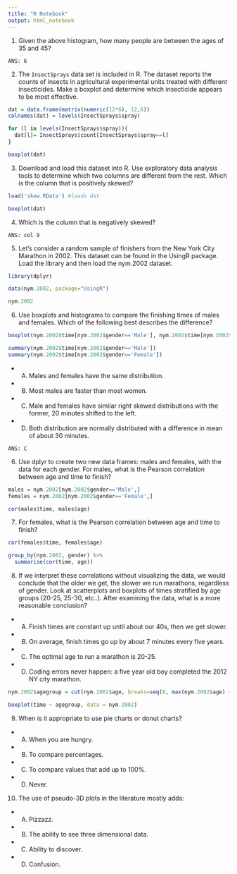 ```yaml
---
title: "R Notebook"
output: html_notebook
---
```


1. Given the above histogram, how many people are between the ages of 35 and 45?

`ANS: 6`

2. The `InsectSprays` data set is included in R. The dataset reports the counts of insects in agricultural experimental units treated with different insecticides. Make a boxplot and determine which insecticide appears to be most effective.

```r
dat = data.frame(matrix(numeric(12*6), 12,6))
colnames(dat) = levels(InsectSprays$spray)

for (l in levels(InsectSprays$spray)){
  dat[l]= InsectSprays$count[InsectSprays$spray==l]
}

boxplot(dat)

```

3. Download and load this dataset into R. Use exploratory data analysis tools to determine which two columns are different from the rest. Which is the column that is positively skewed?

```r
load('skew.RData') #loads dat

boxplot(dat)
```

4. Which is the column that is negatively skewed?

`ANS: col 9`

5. Let’s consider a random sample of finishers from the New York City Marathon in 2002. This dataset can be found in the UsingR package. Load the library and then load the nym.2002 dataset.

```r
library(dplyr) 

data(nym.2002, package="UsingR")

nym.2002
```

6. Use boxplots and histograms to compare the finishing times of males and females. Which of the following best describes the difference?

```r
boxplot(nym.2002$time[nym.2002$gender=='Male'], nym.2002$time[nym.2002$gender=='Female'], names = c('Male', 'Female'))

summary(nym.2002$time[nym.2002$gender=='Male'])
summary(nym.2002$time[nym.2002$gender=='Female'])
```


+ A) Males and females have the same distribution.
+ B) Most males are faster than most women.
+ C) Male and females have similar right skewed distributions with the former, 20 minutes shifted to the left.
+ D) Both distribution are normally distributed with a difference in mean of about 30 minutes.

`ANS: C`

6. Use dplyr to create two new data frames: males and females, with the data for each gender. For males, what is the Pearson correlation between age and time to finish?

```r
males = nym.2002[nym.2002$gender=='Male',]
females = nym.2002[nym.2002$gender=='Female',]

cor(males$time, males$age)
```


7. For females, what is the Pearson correlation between age and time to finish?
```r
cor(females$time, females$age)

group_by(nym.2002, gender) %>%
  summarise(cor(time, age))
```


8. If we interpret these correlations without visualizing the data, we would conclude that the older we get, the slower we run marathons, regardless of gender. Look at scatterplots and boxplots of times stratified by age groups (20-25, 25-30, etc..). After examining the data, what is a more reasonable conclusion?
+ A) Finish times are constant up until about our 40s, then we get slower.
+ B) On average, finish times go up by about 7 minutes every five years.
+ C) The optimal age to run a marathon is 20-25.
+ D) Coding errors never happen: a five year old boy completed the 2012 NY city marathon.

```r
nym.2002$agegroup = cut(nym.2002$age, breaks=seq(0, max(nym.2002$age) + 1, by=5))

boxplot(time ~ agegroup, data = nym.2002)
```


9. When is it appropriate to use pie charts or donut charts?
+ A) When you are hungry.
+ B) To compare percentages.
+ C) To compare values that add up to 100%.
+ D) Never.

10. The use of pseudo-3D plots in the literature mostly adds:
+ A) Pizzazz.
+ B) The ability to see three dimensional data.
+ C) Ability to discover.
+ D) Confusion.
